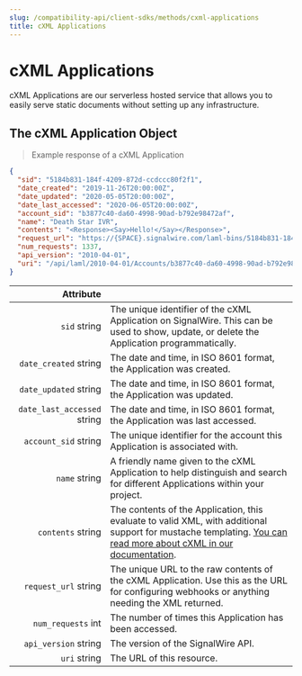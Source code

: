 ---
slug: /compatibility-api/client-sdks/methods/cxml-applications
title: cXML Applications
---


# cXML Applications

cXML Applications are our serverless hosted service that allows you to easily serve static documents without setting up any infrastructure.

<LamlAdmonition />

## The cXML Application Object

> Example response of a cXML Application

```json
{
  "sid": "5184b831-184f-4209-872d-ccdccc80f2f1",
  "date_created": "2019-11-26T20:00:00Z",
  "date_updated": "2020-05-05T20:00:00Z",
  "date_last_accessed": "2020-06-05T20:00:00Z",
  "account_sid": "b3877c40-da60-4998-90ad-b792e98472af",
  "name": "Death Star IVR",
  "contents": "<Response><Say>Hello!</Say></Response>",
  "request_url": "https://{SPACE}.signalwire.com/laml-bins/5184b831-184f-4209-872d-ccdccc80f2f1",
  "num_requests": 1337,
  "api_version": "2010-04-01",
  "uri": "/api/laml/2010-04-01/Accounts/b3877c40-da60-4998-90ad-b792e98472af/LamlBins/5184b831-184f-4209-872d-ccdccc80f2f1",
}
```

|                                                     Attribute |                                                                                                                                                                                                                                       |
| ------------------------------------------------------------: | ------------------------------------------------------------------------------------------------------------------------------------------------------------------------------------------------------------------------------------- |
|                `sid` <span class="optional-arg">string</span> | The unique identifier of the cXML Application on SignalWire. This can be used to show, update, or delete the Application programmatically.                                                                                                            |
|       `date_created` <span class="optional-arg">string</span> | The date and time, in ISO 8601 format, the Application was created.                                                                                                                                                                           |
|       `date_updated` <span class="optional-arg">string</span> | The date and time, in ISO 8601 format, the Application was updated.                                                                                                                                                                           |
| `date_last_accessed` <span class="optional-arg">string</span> | The date and time, in ISO 8601 format, the Application was last accessed.                                                                                                                                                                     |
|        `account_sid` <span class="optional-arg">string</span> | The unique identifier for the account this Application is associated with.                                                                                                                                                                    |
|               `name` <span class="optional-arg">string</span> | A friendly name given to the cXML Application to help distinguish and search for different Applications within your project.                                                                                                                          |
|           `contents` <span class="optional-arg">string</span> | The contents of the Application, this evaluate to valid XML, with additional support for mustache templating. [You can read more about cXML in our documentation](https://developer.signalwire.com/compatibility-api/reference/xml-overview). |
|        `request_url` <span class="optional-arg">string</span> | The unique URL to the raw contents of the cXML Application. Use this as the URL for configuring webhooks or anything needing the XML returned.                                                                                                |
|          `num_requests` <span class="optional-arg">int</span> | The number of times this Application has been accessed.                                                                                                                                                                                       |
|        `api_version` <span class="optional-arg">string</span> | The version of the SignalWire API.                                                                                                                                                                                                    |
|                `uri` <span class="optional-arg">string</span> | The URL of this resource.                                                                                                                                                                                                             |

